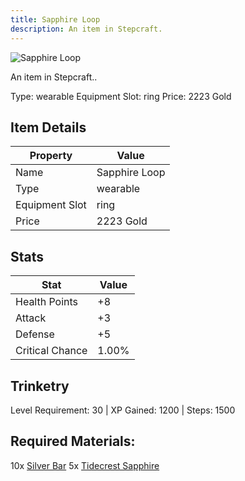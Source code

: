 ```yaml
---
title: Sapphire Loop
description: An item in Stepcraft.
---
```


<div className="flex items-start gap-6 mb-8">
  <div className="flex-shrink-0">
    <img src="/assets/resources/trinketry/rings/sapphire_loop.png" alt="Sapphire Loop" className="w-24 h-24 border rounded-lg" />
  </div>
  <div className="flex-1">
    <div className="space-y-2">
      <p className="text-lg text-muted-foreground">An item in Stepcraft..</p>
      <div className="flex flex-wrap gap-4 text-sm">
        <span className="px-2 py-1 bg-green-100 dark:bg-green-900 rounded-md">
          Type: wearable
        </span>
        <span className="px-2 py-1 bg-purple-100 dark:bg-purple-900 rounded-md">
          Equipment Slot: ring
        </span>
        <span className="px-2 py-1 bg-yellow-100 dark:bg-yellow-900 rounded-md">
          Price: 2223 Gold
        </span>
      </div>
    </div>
  </div>
</div>

## Item Details
| Property | Value |
|----------|-------|
| Name | Sapphire Loop |
| Type | wearable |
| Equipment Slot | ring |
| Price | 2223 Gold |

## Stats
| Stat | Value |
|------|-------|
| Health Points | +8 |
| Attack | +3 |
| Defense | +5 |
| Critical Chance | 1.00% |

## Trinketry
Level Requirement: 30 | XP Gained: 1200 | Steps: 1500

## Required Materials:
10x [Silver Bar](/docs/resources/individual/silver_bar)
5x [Tidecrest Sapphire](/docs/resources/individual/tidecrest_sapphire)

